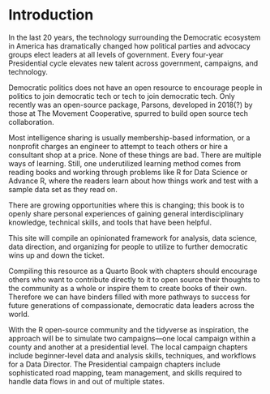 # Introduction

In the last 20 years, the technology surrounding the Democratic ecosystem in America has dramatically changed how political parties and advocacy groups elect leaders at all levels of government. Every four-year Presidential cycle elevates new talent across government, campaigns, and technology. 

Democratic politics does not have an open resource to encourage people in politics to join democratic tech or tech to join democratic tech. Only recently was an open-source package, Parsons, developed in 2018(?) by those at The Movement Cooperative, spurred to build open source tech collaboration. 

Most intelligence sharing is usually membership-based information, or a nonprofit charges an engineer to attempt to teach others or hire a consultant shop at a price. None of these things are bad. There are multiple ways of learning. Still, one underutilized learning method comes from reading books and working through problems like R for Data Science or Advance R, where the readers learn about how things work and test with a sample data set as they read on. 

There are growing opportunities where this is changing; this book is to openly share personal experiences of gaining general interdisciplinary knowledge, technical skills, and tools that have been helpful.

This site will compile an opinionated framework for analysis, data science, data direction, and organizing for people to utilize to further democratic wins up and down the ticket.

Compiling this resource as a Quarto Book with chapters should encourage others who want to contribute directly to it to open source their thoughts to the community as a whole or inspire them to create books of their own. Therefore we can have binders filled with more pathways to success for future generations of compassionate, democratic data leaders across the world.

With the R open-source community and the tidyverse as inspiration, the approach will be to simulate two campaigns—one local campaign within a county and another at a presidential level. The local campaign chapters include beginner-level data and analysis skills, techniques, and workflows for a Data Director. The Presidential campaign chapters include sophisticated road mapping, team management, and skills required to handle data flows in and out of multiple states.






